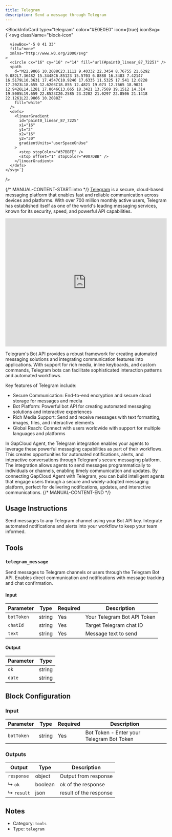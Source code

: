 ```yaml
---
title: Telegram
description: Send a message through Telegram
---
```



<BlockInfoCard
  type="telegram"
  color="#E0E0E0"
  icon={true}
  iconSvg={`<svg className="block-icon"
      
      
      
      viewBox="-5 0 41 33"
      fill="none"
      xmlns="http://www.w3.org/2000/svg"
    >
      <circle cx="16" cy="16" r="14" fill="url(#paint0_linear_87_7225)" />
      <path
        d="M22.9866 10.2088C23.1112 9.40332 22.3454 8.76755 21.6292 9.082L7.36482 15.3448C6.85123 15.5703 6.8888 16.3483 7.42147 16.5179L10.3631 17.4547C10.9246 17.6335 11.5325 17.541 12.0228 17.2023L18.655 12.6203C18.855 12.4821 19.073 12.7665 18.9021 12.9426L14.1281 17.8646C13.665 18.3421 13.7569 19.1512 14.314 19.5005L19.659 22.8523C20.2585 23.2282 21.0297 22.8506 21.1418 22.1261L22.9866 10.2088Z"
        fill="white"
      />
      <defs>
        <linearGradient
          id="paint0_linear_87_7225"
          x1="16"
          y1="2"
          x2="16"
          y2="30"
          gradientUnits="userSpaceOnUse"
        >
          <stop stopColor="#37BBFE" />
          <stop offset="1" stopColor="#007DBB" />
        </linearGradient>
      </defs>
    </svg>`}
/>

{/* MANUAL-CONTENT-START:intro */}
[Telegram](https://telegram.org) is a secure, cloud-based messaging platform that enables fast and reliable communication across devices and platforms. With over 700 million monthly active users, Telegram has established itself as one of the world's leading messaging services, known for its security, speed, and powerful API capabilities.

<iframe
  width="100%"
  height="400"
  src="https://www.youtube.com/embed/nhq2Q8fndFg?start=62"
  title="Use Telegram with GapCloud Agent"
  frameBorder="0"
  allow="accelerometer; autoplay; clipboard-write; encrypted-media; gyroscope; picture-in-picture"
  allowFullScreen
></iframe>

Telegram's Bot API provides a robust framework for creating automated messaging solutions and integrating communication features into applications. With support for rich media, inline keyboards, and custom commands, Telegram bots can facilitate sophisticated interaction patterns and automated workflows.

Key features of Telegram include:

- Secure Communication: End-to-end encryption and secure cloud storage for messages and media
- Bot Platform: Powerful bot API for creating automated messaging solutions and interactive experiences
- Rich Media Support: Send and receive messages with text formatting, images, files, and interactive elements
- Global Reach: Connect with users worldwide with support for multiple languages and platforms

In GapCloud Agent, the Telegram integration enables your agents to leverage these powerful messaging capabilities as part of their workflows. This creates opportunities for automated notifications, alerts, and interactive conversations through Telegram's secure messaging platform. The integration allows agents to send messages programmatically to individuals or channels, enabling timely communication and updates. By connecting GapCloud Agent with Telegram, you can build intelligent agents that engage users through a secure and widely-adopted messaging platform, perfect for delivering notifications, updates, and interactive communications.
{/* MANUAL-CONTENT-END */}

## Usage Instructions

Send messages to any Telegram channel using your Bot API key. Integrate automated notifications and alerts into your workflow to keep your team informed.

## Tools

### `telegram_message`

Send messages to Telegram channels or users through the Telegram Bot API. Enables direct communication and notifications with message tracking and chat confirmation.

#### Input

| Parameter  | Type   | Required | Description                 |
| ---------- | ------ | -------- | --------------------------- |
| `botToken` | string | Yes      | Your Telegram Bot API Token |
| `chatId`   | string | Yes      | Target Telegram chat ID     |
| `text`     | string | Yes      | Message text to send        |

#### Output

| Parameter | Type   |
| --------- | ------ |
| `ok`      | string |
| `date`    | string |

## Block Configuration

### Input

| Parameter  | Type   | Required | Description                               |
| ---------- | ------ | -------- | ----------------------------------------- |
| `botToken` | string | Yes      | Bot Token - Enter your Telegram Bot Token |

### Outputs

| Output     | Type    | Description            |
| ---------- | ------- | ---------------------- |
| `response` | object  | Output from response   |
| ↳ `ok`     | boolean | ok of the response     |
| ↳ `result` | json    | result of the response |

## Notes

- Category: `tools`
- Type: `telegram`
